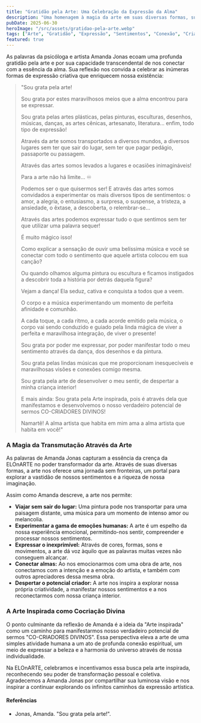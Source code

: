 ```yaml
---
title: "Gratidão pela Arte: Uma Celebração da Expressão da Alma"
description: "Uma homenagem à magia da arte em suas diversas formas, sua capacidade de nos transportar e despertar sentimentos profundos, inspirada nas palavras da psicóloga e artista Amanda Jonas."
pubDate: 2025-06-30
heroImage: "/src/assets/gratidao-pela-arte.webp"
tags: ["Arte", "Gratidão", "Expressão", "Sentimentos", "Conexão", "Criatividade", "Alma"]
featured: true
---
```


As palavras da psicóloga e artista Amanda Jonas ecoam uma profunda gratidão pela arte e por sua capacidade transcendental de nos conectar com a essência da alma. Sua reflexão nos convida a celebrar as inúmeras formas de expressão criativa que enriquecem nossa existência:

> "Sou grata pela arte!
>
> Sou grata por estes maravilhosos meios que a alma encontrou para se expressar.
>
> Sou grata pelas artes plásticas, pelas pinturas, esculturas, desenhos, músicas, danças, as artes cênicas, artesanato, literatura... enfim, todo tipo de expressão!
>
> Através da arte somos transportados a diversos mundos, a diversos lugares sem ter que sair do lugar, sem ter que pagar pedágio, passaporte ou passagem.
>
> Através das artes somos levados a lugares e ocasiões inimagináveis!
>
> Para a arte não há limite… ♾
>
> Podemos ser o que quisermos ser!
> E através das artes somos convidados a experimentar os mais diversos tipos de sentimentos: o amor, a alegria, o entusiasmo, a surpresa, o suspense, a tristeza, a ansiedade, o êxtase, a descoberta, o relembrar-se...
>
> Através das artes podemos expressar tudo o que sentimos sem ter que utilizar uma palavra sequer!
>
> É muito mágico isso!
>
> Como explicar a sensação de ouvir uma belíssima música e você se conectar com todo o sentimento que aquele artista colocou em sua canção?
>
> Ou quando olhamos alguma pintura ou escultura e ficamos instigados a descobrir toda a história por detrás daquela figura?
>
> Vejam a dança! Ela seduz, cativa e conquista a todos que a veem.
>
> O corpo e a música experimentando um momento de perfeita afinidade e comunhão.
>
> A cada toque, a cada ritmo, a cada acorde emitido pela música, o corpo vai sendo conduzido e guiado pela linda mágica de viver a perfeita e maravilhosa integração, de viver o presente!
>
> Sou grata por poder me expressar, por poder manifestar todo o meu sentimento através da dança, dos desenhos e da pintura.
>
> Sou grata pelas lindas músicas que me proporcionam inesquecíveis e maravilhosas visões e conexões comigo mesma.
>
> Sou grata pela arte de desenvolver o meu sentir, de despertar a minha criança interior!
>
> E mais ainda: Sou grata pela Arte inspirada, pois é através dela que manifestamos e desenvolvemos o nosso verdadeiro potencial de sermos CO-CRIADORES DIVINOS!
>
> Namartê! A alma artista que habita em mim ama a alma artista que habita em você!"

### A Magia da Transmutação Através da Arte

As palavras de Amanda Jonas capturam a essência da crença da ELOnARTE no poder transformador da arte. Através de suas diversas formas, a arte nos oferece uma jornada sem fronteiras, um portal para explorar a vastidão de nossos sentimentos e a riqueza de nossa imaginação.

Assim como Amanda descreve, a arte nos permite:

- **Viajar sem sair do lugar:** Uma pintura pode nos transportar para uma paisagem distante, uma música para um momento de intenso amor ou melancolia.
- **Experimentar a gama de emoções humanas:** A arte é um espelho da nossa experiência emocional, permitindo-nos sentir, compreender e processar nossos sentimentos.
- **Expressar o inexprimível:** Através de cores, formas, sons e movimentos, a arte dá voz àquilo que as palavras muitas vezes não conseguem alcançar.
- **Conectar almas:** Ao nos emocionarmos com uma obra de arte, nos conectamos com a intenção e a emoção do artista, e também com outros apreciadores dessa mesma obra.
- **Despertar o potencial criador:** A arte nos inspira a explorar nossa própria criatividade, a manifestar nossos sentimentos e a nos reconectarmos com nossa criança interior.

### A Arte Inspirada como Cocriação Divina

O ponto culminante da reflexão de Amanda é a ideia da "Arte inspirada" como um caminho para manifestarmos nosso verdadeiro potencial de sermos "CO-CRIADORES DIVINOS". Essa perspectiva eleva a arte de uma simples atividade humana a um ato de profunda conexão espiritual, um meio de expressar a beleza e a harmonia do universo através de nossa individualidade.

Na ELOnARTE, celebramos e incentivamos essa busca pela arte inspirada, reconhecendo seu poder de transformação pessoal e coletiva. Agradecemos a Amanda Jonas por compartilhar sua luminosa visão e nos inspirar a continuar explorando os infinitos caminhos da expressão artística.

#### Referências

* Jonas, Amanda. "Sou grata pela arte!".